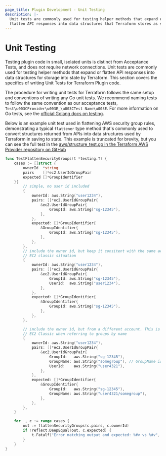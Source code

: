 ```yaml
---
page_title: Plugin Development - Unit Testing
description: |-
  Unit tests are commonly used for testing helper methods that expand or
  flatten API responses into data structures that Terraform stores as state.
---
```


# Unit Testing

Testing plugin code in small, isolated units is distinct from Acceptance Tests,
and does not require network connections. Unit tests are commonly used for
testing helper methods that expand or flatten API responses into data structures
for storage into state by Terraform. This section covers the specifics of
writing Unit Tests for Terraform Plugin code.

The procedure for writing unit tests for Terraform follows the same setup and
conventions of writing any Go unit tests. We recommend naming tests to follow
the same convention as our acceptance tests, `Test\u003CProvider\u003E_\u003CTest Name\u003E`. For more
information on Go tests, see the [official Golang docs on testing](https://pkg.go.dev/testing).

Below is an example unit test used in flattening AWS security group rules,
demonstrating a typical `flattener` type method that's commonly used to convert
structures returned from APIs into data structures used by Terraform in saving
to state. This example is truncated for brevity, but you can see the full test in the
[aws/structure_test.go in the Terraform AWS Provider
repository on GitHub](https://github.com/hashicorp/terraform-provider-aws/blob/f22ae122d8407672bd38951f80a2813b8b9af683/aws/structure_test.go#L930-L1027)

```go
func TestFlattenSecurityGroups(t *testing.T) {
	cases := []struct {
		ownerId  *string
		pairs    []*ec2.UserIdGroupPair
		expected []*GroupIdentifier
	}{
		// simple, no user id included
		{
			ownerId: aws.String("user1234"),
			pairs: []*ec2.UserIdGroupPair{
				&ec2.UserIdGroupPair{
					GroupId: aws.String("sg-12345"),
				},
			},
			expected: []*GroupIdentifier{
				&GroupIdentifier{
					GroupId: aws.String("sg-12345"),
				},
			},
		},
		// include the owner id, but keep it consitent with the same account. Tests
		// EC2 classic situation
		{
			ownerId: aws.String("user1234"),
			pairs: []*ec2.UserIdGroupPair{
				&ec2.UserIdGroupPair{
					GroupId: aws.String("sg-12345"),
					UserId:  aws.String("user1234"),
				},
			},
			expected: []*GroupIdentifier{
				&GroupIdentifier{
					GroupId: aws.String("sg-12345"),
				},
			},
		},

		// include the owner id, but from a different account. This is reflects
		// EC2 Classic when referring to groups by name
		{
			ownerId: aws.String("user1234"),
			pairs: []*ec2.UserIdGroupPair{
				&ec2.UserIdGroupPair{
					GroupId:   aws.String("sg-12345"),
					GroupName: aws.String("somegroup"), // GroupName is only included in Classic
					UserId:    aws.String("user4321"),
				},
			},
			expected: []*GroupIdentifier{
				&GroupIdentifier{
					GroupId:   aws.String("sg-12345"),
					GroupName: aws.String("user4321/somegroup"),
				},
			},
		},
	}

	for _, c := range cases {
		out := flattenSecurityGroups(c.pairs, c.ownerId)
		if !reflect.DeepEqual(out, c.expected) {
			t.Fatalf("Error matching output and expected: %#v vs %#v", out, c.expected)
		}
	}
}
```
